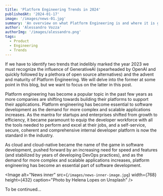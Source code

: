 ```yaml
---
title: 'Platform Engineering Trends in 2024'
publishedAt: '2024-01-17'
image: '/images/news-01.jpg'
summary: 'An overview on what Platform Engineering is and where it is going.'
author: 'Alessandro Vozza'
authorImg: '/images/alessandro.png'
tags:
  - Product
  - Engineering
  - Trends
---
```


If we have to identify two trends that indelibly marked the year 2023  we must recognize the influence of GenerativeAI (spearheaded by OpenAI and quickly followed by a plethora of open source alternatives) and the advent and maturity of Platform Engineering. We will delve into the former at some point in this blog, but we want to focus on the latter in this post. 

Platform engineering has become a popular topic in the past few years as more companies are shifting towards building their platforms to support their applications. Platform engineering has become essential to software development as the demand for more complex and scalable applications increases. As the mantra for startups and enterprises shifted from growth to efficiency, it became paramount to equip the developer workforce with all the tools needed to perform and excel at their jobs, and a self-service, secure, coherent and comprehensive internal developer platform is now the standard in the industry.  

As cloud and cloud-native became the name of the game in software development, pushed forward by an increasing need for speed and features (and stabilized by years of developing DevOps practices), and as the demand for more complex and scalable applications increases, platform engineering has become an essential part of software development.

<Image
  alt="News inner"
  src={`/images/news-inner-image.jpg`}
  width={768}
  height={432}
  caption="Photo by Helena Lopes on Unsplash"
/>

To be continued...